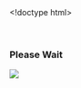<!doctype html>
<!--[if lt IE 7 ]>
<html lang="en" class="no-js ie6"> <![endif]-->
<!--[if IE 7 ]>
<html lang="en" class="no-js ie7"> <![endif]-->
<!--[if IE 8 ]>
<html lang="en" class="no-js ie8"> <![endif]-->
<!--[if (gte IE 9)|!(IE)]><!-->
<html lang="en" class="no-js"> <!--<![endif]-->
<head>
<meta charset="utf-8">
<meta http-equiv='X-UA-Compatible' content='IE=edge,chrome=1'>
<meta name="viewport" content="width=device-width, initial-scale=1.0">
<!-- HTML5 shim and Respond.js IE8 support of HTML5 elements and media queries -->
<!--[if lt IE 9]>
<script src="//oss.maxcdn.com/libs/html5shiv/3.7.0/html5shiv.js"></script>
<script src="//oss.maxcdn.com/libs/respond.js/1.3.0/respond.min.js"></script>
<![endif]-->
<link href="/__static__/components/themify-icons/themify-icons.css?v=d31e39df850f71e1b2cd3c2c1826fe30" rel="stylesheet"/>
<link href="/__static__/styles/style.css?v=1a55aa6d5fd059c1fceee3cbfd2ea08c" rel="stylesheet"/>
<!-- block head -->

<style>
.spinner {
clear: both;
margin: 0 auto;
}
</style>

<!-- block head -->
</head>
<body>
<header>
<!-- block header -->

<!-- block header -->
</header>
<div id="content">
<!-- block content -->

<div class="container vertical-table">
<div class="row vertical-align-middle">
<div class="col-lg-12">
<div class="spinner text-center">
<h3>Please Wait</h3>
<img src="/__static__/images/spinner.gif?v=4889784689c1b8109f97a0eecf9265f4"/>
</div>
</div>
</div>
</div>

<!-- block content -->
</div>
<footer>
<!-- block footer -->

<!-- block footer -->
</footer>
</body>
<script src="/__static__/components/jquery/dist/jquery.min.js?v=6fc159d00dc3cea4153c038739683f93" type="text/javascript"></script>
<script src="/__static__/components/bootstrap/dist/js/bootstrap.min.js?v=c5b5b2fa19bd66ff23211d9f844e0131" type="text/javascript"></script>
<script src="/__static__/components/iframe-resizer/js/iframeResizer.contentWindow.js?v=d5a94813e680b02fadf7f73aa2749c3a" type="text/javascript"></script>
<script src="/__static__/scripts/shinyapps.js?v=afc23eeb75b4a756875ad671a3cde285" type="text/javascript"></script>
<script src="/__static__/scripts/shinyapps.frame.content.js?v=7697d548c0b46faaf2151e2189aa41e6" type="text/javascript"></script>
<!-- block scripts -->

<script>
$(document).ready(function () {
var count = 0;
var app_url = 'https://magicbeansinc.shinyapps.io/DESC_DESchool2015/';
var url = app_url + '__health-check__/';
var started_at = new Date().getTime();
function checkApp() {
count += 1;
$.ajax({url: url, cache: false})
.done(function(data, textStatus, xhr) {
if (xhr.status == 200) {
// log time elapsed
var finished_at = new Date().getTime();
var elapsed = finished_at - started_at;
if ( window.console && window.console.log ) {
console.log("Application loaded in " + elapsed + "ms" + ' (' + count + ')')
}
// reload
window.location.reload(true)
} else {
// wait and try again
var snooze = Math.min(3000, (250 * count));
setTimeout(function () {
checkApp()
}, snooze)
}
})
}
checkApp();
});
</script>

<!-- block scripts -->
</html>
